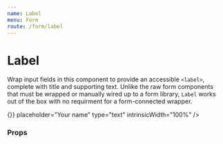 ```yaml
---
name: Label
menu: Form
route: /form/label
---
```



# Label

Wrap input fields in this component to provide an accessible `<label>`, complete with title and supporting text. Unlike the raw form components that must be wrapped or manually wired up to a form library, `Label` works out of the box with no requirment for a form-connected wrapper.

<Playground>
  <Box align="stretch" maxWidth="500px">
    <Label field="name" title="Full name" supportingText="Such a cool label">
      <RawInput
        name="name"
        onChange={() => {}}
        placeholder="Your name"
        type="text"
        intrinsicWidth="100%"
      />
    </Label>
  </Box>
</Playground>

### Props

<Props of={Label} />
